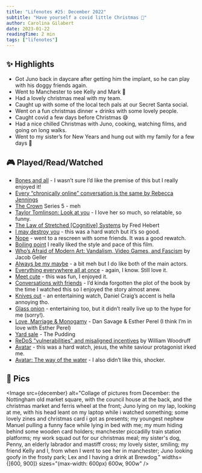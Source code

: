 ```yaml
---
title: "Lifenotes #25: December 2022"
subtitle: "Have yourself a covid little Christmas 🎄"
author: Carolina Gilabert
date: 2023-01-22
readingTime: 2 min
tags: ["lifenotes"]
---
```



## ✨ Highlights

- Got Juno back in daycare after getting him the implant, so he can play with his doggy friends again.
- Went to Manchester to see Kelly and Mark 💛
- Had a lovely christmas meal with my team.
- Caught up with some of the local tech pals at our Secret Santa social.
- Went on a fun christmas dinner + drinks with some lovely people.
- Caught covid a few days before Christmas 😅
- Had a nice chilled Christmas with Juno, cooking, watching films, and going on long walks.
- Went to my sister’s for New Years and hung out with my family for a few days 💛

## 🎮 Played/Read/Watched

- [Bones and all](https://www.imdb.com/title/tt10168670/) - I wasn’t sure I’d like the premise of this but I really enjoyed it!
- [Every “chronically online” conversation is the same by Rebecca Jennings](https://www.vox.com/the-goods/23497207/chronically-online-twitter-tiktok)
- [The Crown](https://www.imdb.com/title/tt4786824/) Series 5 - meh
- [Taylor Tomlinson: Look at you](https://www.imdb.com/title/tt18096250/) - I love her so much, so relatable, so funny.
- [The Law of Stretched [Cognitive] Systems](https://ferd.ca/the-law-of-stretched-cognitive-systems.html) by Fred Hebert
- [I may destroy you](https://www.imdb.com/title/tt11204260/) - this was a hard watch but it’s so good.
- [Nope](https://www.imdb.com/title/tt10954984/) - went to a rescreen with some friends. It was a good rewatch.
- [Boiling point](https://www.imdb.com/title/tt11127680/) I really liked the style and pace of this film.
- [Who’s Afraid of Modern Art: Vandalism, Video Games, and Fascism](https://www.youtube.com/watch?v=v5DqmTtCPiQ) by Jacob Geller
- [Always be my maybe](https://www.imdb.com/title/tt7374948/) - a bit meh but I do like both of the main actors.
- [Everything everywhere all at once](https://www.imdb.com/title/tt6710474/) - again, I know. Still love it.
- [Meet cute](https://www.imdb.com/title/tt14900738/) - this was fun, I enjoyed it.
- [Conversations with friends](https://www.imdb.com/title/tt11997646/) - I’d kinda forgotten the plot of the book by the time I watched this so I enjoyed the story almost anew.
- [Knives out](https://www.imdb.com/title/tt8946378/) - an entertaining watch, Daniel Craig’s accent is hella annoying tho.
- [Glass onion](https://www.imdb.com/title/tt11564570/) - entertaining too, but it didn’t really live up to the hype for me (sorry!).
- [Love, Marriage & Monogamy](https://www.youtube.com/watch?v=s7E9ASb3LfE) - Dan Savage & Esther Perel (I think I’m in love with Esther Perel)
- [Yard sale](https://pudding.cool/2022/12/yard-sale/) - The Pudding
- [ReDoS "vulnerabilities" and misaligned incentives](https://blog.yossarian.net/2022/12/28/ReDoS-vulnerabilities-and-misaligned-incentives) by William Woodruff
- [Avatar](https://www.imdb.com/title/tt0499549/) - this was a hard watch, jesus, the white saviour protagonist irked me.
- [Avatar: The way of the water](https://www.imdb.com/title/tt1630029/) - I also didn’t like this, shocker.

## 📸 Pics

<Image
  src={december}
  alt="Collage of pictures from December: the Nottingham old market square, with the council house at the back, and the christmas market and ferris wheel at the front; Juno lying on my lap, looking at me, with his head leant on my laptop while i watched something; some lovely zines and christmas card i got as presents; my youngest nephew Manuel pulling a funny face while lying in bed with me; my mum hiding behind some wooden card holders; manchester piccadilly train station platforms; my work squad out for our christmas meal; my sister's dog, Penny, an elderly labrador and mastiff cross; my lovely sister, smiling; my friend Kelly and I, from when I went to see her in manchester; Juno looking goofy in the frosty park; Lex and I having a drink at Brewdog."
  widths={[600, 900]}
  sizes="(max-width: 600px) 600w, 900w"
/>
